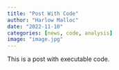 ```yaml
---
title: "Post With Code"
author: "Harlow Malloc"
date: "2022-11-10"
categories: [news, code, analysis]
image: "image.jpg"
---
```


This is a post with executable code.
